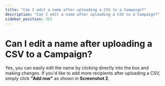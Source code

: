 ```yaml
---
title: "Can I edit a name after uploading a CSV to a Campaign?"
description: "Can I edit a name after uploading a CSV to a Campaign?"
sidebar_position: 323
---
```


# Can I edit a name after uploading a CSV to a Campaign?

Yes, you can easily edit the name by clicking directly into the box and making changes.
If you'd like to add more recipients after uploading a CSV, simply click **"Add row"** as shown in **Screenshot 2**.